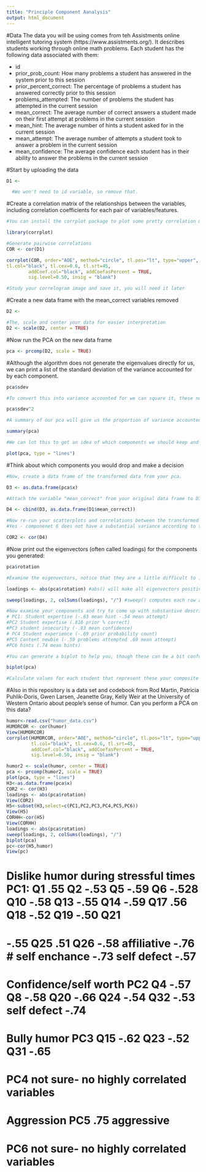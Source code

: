 ```yaml
---
title: "Principle Component Aanalysis"
output: html_document
---
```

#Data
The data you will be using comes from teh Assistments online intelligent tutoring system (https://www.assistments.org/). It describes students working through online math problems. Each student has the following data associated with them:

- id
- prior_prob_count: How many problems a student has answered in the system prior to this session
- prior_percent_correct: The percentage of problems a student has answered correctly prior to this session
- problems_attempted: The number of problems the student has attempted in the current session
- mean_correct: The average number of correct answers a student made on their first attempt at problems in the current session
- mean_hint: The average number of hints a student asked for in the current session
- mean_attempt: The average number of attempts a student took to answer a problem in the current session
- mean_confidence: The average confidence each student has in their ability to answer the problems in the current session

#Start by uploading the data
```r
D1 <- 

  #We won't need to id variable, so remove that.


```

#Create a correlation matrix of the relationships between the variables, including correlation coefficients for each pair of variables/features.

```r
#You can install the corrplot package to plot some pretty correlation matrices (sometimes called correlograms)

library(corrplot)

#Generate pairwise correlations
COR <- cor(D1)

corrplot(COR, order="AOE", method="circle", tl.pos="lt", type="upper",        
tl.col="black", tl.cex=0.6, tl.srt=45, 
        addCoef.col="black", addCoefasPercent = TRUE,
        sig.level=0.50, insig = "blank")

#Study your correlogram image and save it, you will need it later
```

#Create a new data frame with the mean_correct variables removed

```r
D2 <- 

#The, scale and center your data for easier interpretation
D2 <- scale(D2, center = TRUE)
```

#Now run the PCA on the new data frame

```r
pca <- prcomp(D2, scale = TRUE)
```

#Although the algorithm does not generate the eigenvalues directly for us, we can print a list of the standard deviation of the variance accounted for by each component.

```r
pca$sdev

#To convert this into variance accounted for we can square it, these numbers are proportional to the eigenvalue

pca$sdev^2

#A summary of our pca will give us the proportion of variance accounted for by each component

summary(pca)

#We can lot this to get an idea of which components we should keep and which we should drop

plot(pca, type = "lines")
```

#Think about which components you would drop and make a decision

```r
#Now, create a data frame of the transformed data from your pca.

D3 <- as.data.frame(pca$x)

#Attach the variable "mean_correct" from your original data frame to D3.

D4 <- cbind(D3, as.data.frame(D1$mean_correct))

#Now re-run your scatterplots and correlations between the transformed data and mean_correct. If you had dropped some components would you have lost important infomation about mean_correct?
#Yes - componenet 6 does not have a substantial variance according to the PCA chart, but it does have a negative correlation with mean_correct (-.39). By dropping this variable we are losing a potentially meaningful relationship. 

COR2 <- cor(D4)

```
#Now print out the eigenvectors (often called loadings) for the components you generated:

```r
pca$rotation

#Examine the eigenvectors, notice that they are a little difficult to interpret. It is much easier to make sense of them if we make them proportional within each component

loadings <- abs(pca$rotation) #abs() will make all eigenvectors positive

sweep(loadings, 2, colSums(loadings), "/") #sweep() computes each row as a proportion of the column. (There must be a way to do this with dplyr()?)

#Now examine your components and try to come up with substantive descriptions of what some might represent?
# PC1: Student expertise (-.63 mean hint -.54 mean attempt) 
#PC2 Student expertise (.816 prior % correct)
#PC3 student insecurity (-.83 mean confidence)
# PC4 Student experience (-.69 prior probability count)
#PC5 Content newbie (-.59 problems attempted .69 mean attempt)
#PC6 hints (.74 mean hints)

#You can generate a biplot to help you, though these can be a bit confusing. They plot the transformed data by the first two components. Therefore, the axes represent the direction of maximum variance. Then mapped onto this point cloud are the original directions of the variables, depicted as red arrows. It is supposed to provide a visualization of which variables "go together". Variables that possibly represent the same underlying construct point in the same direction.  

biplot(pca)

#Calculate values for each student that represent these your composite variables and then create a new correlogram showing their relationship to mean_correct.

```

#Also in this repository is a data set and codebook from Rod Martin, Patricia Puhlik-Doris, Gwen Larsen, Jeanette Gray, Kelly Weir at the University of Western Ontario about people's sense of humor. Can you perform a PCA on this data?


```r
humor<-read.csv("humor_data.csv")
HUMORCOR <- cor(humor)
View(HUMORCOR)
corrplot(HUMORCOR, order="AOE", method="circle", tl.pos="lt", type="upper",        
         tl.col="black", tl.cex=0.6, tl.srt=45, 
         addCoef.col="black", addCoefasPercent = TRUE,
         sig.level=0.50, insig = "blank")

humor2 <- scale(humor, center = TRUE)
pca <- prcomp(humor2, scale = TRUE)
plot(pca, type = "lines")
H3<-as.data.frame(pca$x)
COR2 <- cor(H3)
loadings <- abs(pca$rotation)
View(COR2)
H5<-subset(H3,select=c(PC1,PC2,PC3,PC4,PC5,PC6))
View(H5)
CORHH<-cor(H5)
View(CORHH)
loadings <- abs(pca$rotation)
sweep(loadings, 2, colSums(loadings), "/") 
biplot(pca)
pc<-cor(H5,humor)
View(pc)

```
# Dislike humor during stressful times PC1: Q1 .55 Q2 -.53 Q5 -.59 Q6 -.528 Q10 -.58 Q13 -.55 Q14 -.59 Q17 .56 Q18 -.52 Q19 -.50 Q21 
# -.55 Q25 .51 Q26  -.58 affiliative -.76 # self enchance -.73 self defect -.57  
# Confidence/self worth PC2 Q4 -.57 Q8 -.58 Q20 -.66 Q24 -.54 Q32 -.53 self defect -.74 
# Bully humor PC3 Q15 -.62 Q23 -.52 Q31 -.65 
# PC4 not sure- no highly correlated variables 
# Aggression PC5 .75 aggressive 
# PC6 not sure- no highly correlated variables 



